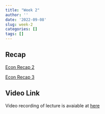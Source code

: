 ```yaml
---
title: "Week 2"
author: ''
date: '2022-09-08'
slug: week-2
categories: []
tags: []
---
```



## Recap

[Econ Recap 2](/pdf/Econ_Recap_2.pdf)

[Econ Recap 3](/pdf/Econ_Recap_3.pdf)

## Video Link

Video recording of lecture is avaiable at [here](https://ksu.zoom.us/rec/play/1hbqh7oK4KNHsPku2YeTSmjOwalnQaW2IC0g04aAgDHSbqrXdsU6kkgwSVOqW9yKFMFjS6ne4AaDd1ZK.aG8qvoIwe_8fZFNV?continueMode=true&_x_zm_rtaid=j4EJGdacQIONpWK5hr9y7A.1662827614342.cea8fcff6b200eff2bed25fac46a2f9d&_x_zm_rhtaid=102)